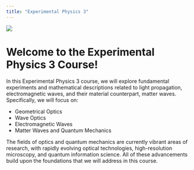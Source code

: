 ```yaml
---
title: "Experimental Physics 3"
---
```

![](./assets/images/main/CompSoft_banner.png)

# Welcome to the Experimental Physics 3 Course!

In this Experimental Physics 3 course, we will explore fundamental experiments and mathematical descriptions related to light propagation, electromagnetic waves, and their material counterpart, matter waves. Specifically, we will focus on:

- Geometrical Optics
- Wave Optics
- Electromagnetic Waves
- Matter Waves and Quantum Mechanics

The fields of optics and quantum mechanics are currently vibrant areas of research, with rapidly evolving optical technologies, high-resolution microscopy, and quantum information science. All of these advancements build upon the foundations that we will address in this course.
